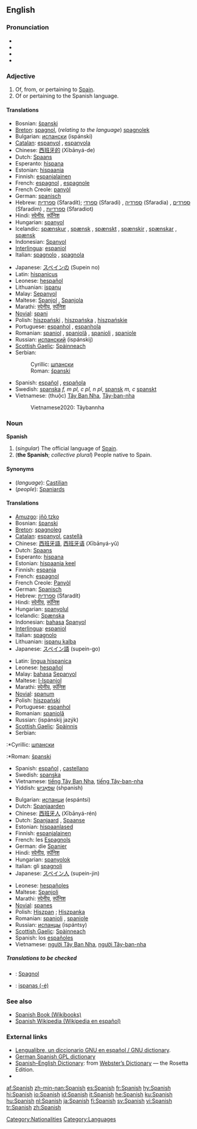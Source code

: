 {{interwiktionary|code=es}}
==English==
{{wikipedia}}

===Pronunciation===
*{{AHD|spă'nĭsh}}
*{{IPA|/ˈspænɪʃ/}}
*{{SAMPA|/"sp{nIS/}}
*{{audio|en-us-Spanish.ogg|Audio (US)}}

===Adjective===
{{en-adj|-}}

# Of, from, or pertaining to [[Spain]].
# Of or pertaining to the Spanish language.

====Translations====
{{trans-top|of, from, or pertaining to Spain}}
*Bosnian: [[španski]] {{m}}
*[[Breton]]: [[spagnol]], (''relating to the language'') [[spagnolek]]
*Bulgarian: [[испански]] (ispánski) {{m}}
*[[Catalan]]: [[espanyol]] {{m}}, [[espanyola]] {{f}}
*Chinese: [[西班牙的]] (Xībānyá-de)
*Dutch: [[Spaans]]
*Esperanto: [[hispana]]
*Estonian: [[hispaania]]
*Finnish: [[espanjalainen]]
*French: [[espagnol]] {{m}}, [[espagnole]] {{f}}
*French Creole: [[panyòl]]
*German: [[spanisch]]
*Hebrew: [[ספרדית]] (Sfaradít); [[ספרדי]] (Sfaradi) {{m}}, [[ספרדיה]] (Sfaradia) {{f}}, [[ספרדים]] (Sfaradim) {{m}} {{p}}, [[ספרדיות]] (Sfaradiot) {{f}} {{p}}
*Hindi: [[स्पेनीय]], [[स्पॅनिश]]
*Hungarian: [[spanyol]]
*Icelandic: [[spænskur]] {{m}}, [[spænsk]] {{f}}, [[spænskt]] {{n}}, [[spænskir]] {{m}} {{p}},  [[spænskar]] {{f}} {{p}}, [[spænsk]] {{n}} {{p}}
*Indonesian: [[Spanyol]]
*[[Interlingua]]: [[espaniol]]
*Italian: [[spagnolo]] {{m}}, [[spagnola]] {{f}}
{{trans-mid}}
*Japanese: [[スペイン]][[の]] (Supein no)
*Latin: [[hispanicus]]
*Leonese: [[hespañol]]
*Lithuanian: [[ispanų]]
*Malay: [[Sepanyol]]
*Maltese: [[Spanjol]] {{m}}, [[Spanjola]] {{f}}
*Marathi: [[स्पेनीय]], [[स्पॅनिश]]
*[[Novial]]: [[spani]]
*Polish: [[hiszpański]] {{m}}, [[hiszpańska]] {{f}}, [[hiszpańskie]] {{n}}
*Portuguese: [[espanhol]] {{m}}, [[espanhola]] {{f}}
*Romanian: [[spaniol]] {{m}}, [[spaniolă]] {{f}}, [[spanioli]] {{m}} {{p}}, [[spaniole]] {{f}} {{p}}
*Russian: [[испанский]] (ispánskij)
*[[Scottish Gaelic]]: [[Spàinneach]] {{m}}
*Serbian:
*:Cyrillic: [[шпански]] {{m}}
*:Roman: [[španski#Serbian|španski]] {{m}}
*Spanish: [[español]] {{m}}, [[española]] {{f}}
*Swedish: [[spanska]] ''f, m pl, c pl, n pl'', [[spansk]] ''m, c'' [[spanskt]] {{n}}
*Vietnamese: (thuộc) [[Tây Ban Nha]], [[Tây-ban-nha]]
*:Vietnamese2020: Tâybannha
{{trans-bottom}}

===Noun===
'''Spanish'''

# (''singular'') The official language of [[Spain]].
# ('''the Spanish'''; ''collective plural'') People native to Spain.

====Synonyms====
*(''language''): [[Castilian]]
*(''people''): [[Spaniard]]s

====Translations====
{{trans-top|language}}
*[[Amuzgo]]: [[jñò tzko]]
*Bosnian: [[španski]] {{m}}
*[[Breton]]: [[spagnoleg]] {{m}}
*[[Catalan]]: [[espanyol]], [[castellà]]
*Chinese: [[西班牙語]], [[西班牙语]] (Xībānyá-yǔ)
*Dutch: [[Spaans]] {{n}}
*Esperanto: [[hispana]]
*Estonian: [[hispaania keel]]
*Finnish: [[espanja]]
*French: [[espagnol]] {{m}}
*French Creole: [[Panyòl]]
*German: [[Spanisch]] {{n}}
*Hebrew: [[ספרדית]] (Sfaradít)
*Hindi: [[स्पेनीय]], [[स्पॅनिश]]
*Hungarian: [[spanyolul]]
*Icelandic: [[Spænska]]
*Indonesian: [[bahasa]] [[Spanyol]]
*[[Interlingua]]: [[espaniol]]
*Italian: [[spagnolo]] {{m}}
*Lithuanian: [[ispanų kalba]]
*Japanese: [[スペイン語]] (supein-go)
{{trans-mid}}
*Latin: [[lingua hispanica]]
*Leonese: [[hespañol]]
*Malay: [[bahasa]] [[Sepanyol]]
*Maltese: [[l-Ispanjol]]
*Marathi: [[स्पेनीय]], [[स्पॅनिश]]
*[[Novial]]: [[spanum]]
*Polish: [[hiszpański]]
*Portuguese: [[espanhol]]
*Romanian: [[spaniolă]] {{f}}
*Russian: {{t|ru|испанский}} {{t|ru|язык}} (ispánskij jazýk) {{m}}
*[[Scottish Gaelic]]: [[Spàinnis]] {{f}}
*Serbian:
:*Cyrillic: [[шпански]] {{m}}
:*Roman: [[španski]] {{m}}
*Spanish: [[español]] {{m}}, [[castellano]] {{m}}
*Swedish: [[spanska]]
*Vietnamese: [[tiếng Tây Ban Nha]], [[tiếng Tây-ban-nha]]
*Yiddish: [[שפּאַניש]] (shpanish)
{{trans-bottom}}

{{trans-top|people native to Spain}}
*Bulgarian: [[испанци]] (espántsi) {{p}}
*Dutch: [[Spanjaarden]] {{p}}
*Chinese: [[西班牙人]] (Xībānyá-rén)
*Dutch: [[Spanjaard]] {{m}}, [[Spaanse]] {{f}}
*Estonian: [[hispaanlased]] {{p}}
*Finnish: [[espanjalainen]]
*French: les [[Espagnol]]s {{p}}
*German: die [[Spanier]] {{p}}
*Hindi: [[स्पेनीय]], [[स्पॅनिश]]
*Hungarian: [[spanyolok]] {{p}}
*Italian: gli [[spagnolo|spagnoli]] {{p}}
*Japanese: [[スペイン人]] (supein-jin)
{{trans-mid}}
*Leonese: [[hespañol]]es
*Maltese: [[Spanjoli]] {{p}}
*Marathi: [[स्पेनीय]], [[स्पॅनिश]]
*[[Novial]]: [[spanes]]
*Polish: [[Hiszpan]] {{m}}; [[Hiszpanka]] {{f}}
*Romanian: [[spanioli]] {{p}}, [[spaniole]] {{f}} {{p}}
*Russian: [[испанец|испанцы]] (ispántsy) {{p}}
*[[Scottish Gaelic]]: [[Spàinneach]] {{m}}
*Spanish: los [[español]]es {{p}}
*Vietnamese: [[người Tây Ban Nha]], [[người Tây-ban-nha]]
{{trans-bottom}}

=====Translations to be checked=====
<!--Remove this section once all of the translations below have been moved into the tables above.-->
{{checktrans}}

*{{ttbc|Breton}}: [[Spagnol]] {{m}}
*{{ttbc|Lithuanian}}: [[ispanas (-ė)]]

===See also===
*[http://en.wikibooks.org/wiki/Spanish Spanish Book (Wikibooks)]
*[http://es.wikipedia.org/ Spanish Wikipedia (Wikipedia en español)]

===External links===
*[http://gnucvs.vlsm.org/wwwes/lengualibre/inicio.html Lengualibre, un diccionario GNU en español / GNU dictionary].
*[http://diccionario.escomposlinux.org German Spanish GPL dictionary]
*[http://www.websters-online-dictionary.org/definition/Spanish-english/ Spanish–English Dictionary]: from [http://www.websters-online-dictionary.org/ Webster’s Dictionary] — the Rosetta Edition.
*{{ethnologue|code=spa}}

[[Category:Nationalities]]
[[Category:Languages]]

[[af:Spanish]]
[[zh-min-nan:Spanish]]
[[es:Spanish]]
[[fr:Spanish]]
[[hy:Spanish]]
[[hi:Spanish]]
[[io:Spanish]]
[[id:Spanish]]
[[it:Spanish]]
[[he:Spanish]]
[[ku:Spanish]]
[[hu:Spanish]]
[[nl:Spanish]]
[[ja:Spanish]]
[[fi:Spanish]]
[[sv:Spanish]]
[[vi:Spanish]]
[[tr:Spanish]]
[[zh:Spanish]]